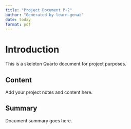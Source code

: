 ```yaml
---
title: "Project Document P-2"
author: "Generated by learn-genai"
date: today
format: pdf
---
```


# Introduction

This is a skeleton Quarto document for project purposes.

## Content

Add your project notes and content here.

## Summary

Document summary goes here.
